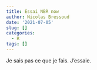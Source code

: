 ```yaml
---
title: Essai NBR now
author: Nicolas Bressoud
date: '2021-07-05'
slug: []
categories:
  - R
tags: []
---
```


Je sais pas ce que je fais. J'essaie.